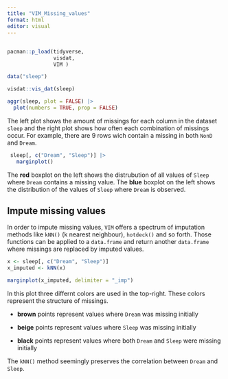 ```yaml
---
title: "VIM_Missing_values"
format: html
editor: visual
---
```


## 

```r
pacman::p_load(tidyverse, 
               visdat, 
               VIM )
```

```r
data("sleep")
```

```r
visdat::vis_dat(sleep)
```

```r
aggr(sleep, plot = FALSE) |> 
  plot(numbers = TRUE, prop = FALSE)
```

The left plot shows the amount of missings for each column in the dataset `sleep` and the right plot shows how often each combination of missings occur. For example, there are 9 rows wich contain a missing in both `NonD` and `Dream`.

```r
 sleep[, c("Dream", "Sleep")] |> 
   marginplot()
```

The **red** boxplot on the left shows the distrubution of all values of `Sleep` where `Dream` contains a missing value. The **blue** boxplot on the left shows the distribution of the values of `Sleep` where `Dream` is observed.

## Impute missing values

In order to impute missing values, `VIM` offers a spectrum of imputation methods like `kNN()` (k nearest neighbour), `hotdeck()` and so forth. Those functions can be applied to a `data.frame` and return another `data.frame` where missings are replaced by imputed values.

```r
x <- sleep[, c("Dream", "Sleep")]
x_imputed <- kNN(x)
```

```r
marginplot(x_imputed, delimiter = "_imp")
```

In this plot three differnt colors are used in the top-right. These colors represent the structure of missings.

-   **brown** points represent values where `Dream` was missing initially

-   **beige** points represent values where `Sleep` was missing initially

-   **black** points represent values where both `Dream` and `Sleep` were missing initially

The `kNN()` method seemingly preserves the correlation between `Dream` and `Sleep`.
